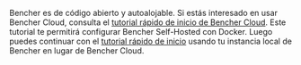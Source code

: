 Bencher es de código abierto y autoalojable.
Si estás interesado en usar Bencher Cloud, consulta el [tutorial rápido de inicio de Bencher Cloud](/docs/es/tutorial/quick-start/).
Este tutorial te permitirá configurar Bencher Self-Hosted con Docker.
Luego puedes continuar con el [tutorial rápido de inicio](/docs/es/tutorial/quick-start/)
usando tu instancia local de Bencher en lugar de Bencher Cloud.